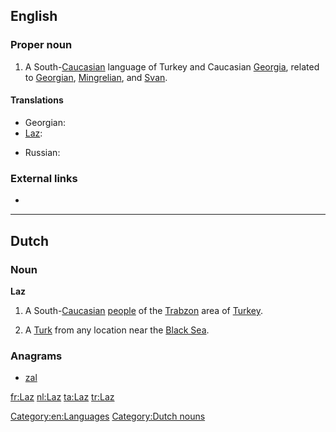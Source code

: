 ==English==
{{wikipedia|Laz language}}

===Proper noun===
{{en-proper noun}}

# A South-[[Caucasian]] language of Turkey and Caucasian [[Georgia]], related to [[Georgian]], [[Mingrelian]], and [[Svan]].

====Translations====
{{trans-top|language}}
* Georgian: {{t|ka|ლაზური|tr=lazuri|sc=Geor}}
* [[Laz]]: {{tø|lzz|ლაზური ნენა|tr=lazuri nena}}
{{trans-mid}}
* Russian: {{t|ru|лазский|m|tr=lázskij|sc=Cyrl}}
{{trans-bottom}}

===External links===
* {{ethnologue|code=lzz}}

[[Category:en:Languages]]

----

==Dutch==

===Noun===
'''Laz'''

# A South-[[Caucasian]] [[w:Laz people|people]] of the [[w:Trabzon|Trabzon]] area of [[Turkey]].
# {{slang}} A [[Turk]] from any location near the [[Black Sea]].

===Anagrams===
* [[zal#Dutch|zal]]

[[Category:Dutch nouns]]

[[fr:Laz]]
[[nl:Laz]]
[[ta:Laz]]
[[tr:Laz]]